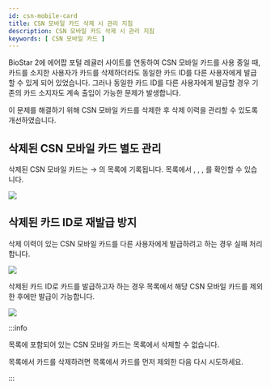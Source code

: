 ```yaml
---
id: csn-mobile-card
title: CSN 모바일 카드 삭제 시 관리 지침
description: CSN 모바일 카드 삭제 시 관리 지침
keywords: [ CSN 모바일 카드 ]
---
```


BioStar 2에 에어팝 포털 레귤러 사이트를 연동하여 CSN 모바일 카드를 사용 중일 때, 카드를 소지한 사용자가 카드를 삭제하더라도 동일한 카드 ID를 다른 사용자에게 발급할 수 있게 되어 있었습니다. 그러나 동일한 카드 ID를 다른 사용자에게 발급할 경우 기존의 카드 소지자도 계속 출입이 가능한 문제가 발생합니다.

이 문제를 해결하기 위해 CSN 모바일 카드를 삭제한 후 삭제 이력을 관리할 수 있도록 개선하였습니다.

## 삭제된 CSN 모바일 카드 별도 관리

삭제된 CSN 모바일 카드는 <Cmd sid="common.setting" /> → <Cmd sid="common.card" />의 <Cmd sid="setting.card.deletedCsnMobileCard" /> 목록에 기록됩니다. 목록에서 <Cmd sid="setting.card.cardType" />, <Cmd sid="user.cardList.th.cardFormat" />, <Cmd sid="setting.card.cardId" />, <Cmd sid="setting.card.lastCardHolder" />를 확인할 수 있습니다.

<Image src='/img/en/biostar-298-deleted-csn-mobile-card.png' caption />

## 삭제된 카드 ID로 재발급 방지

삭제 이력이 있는 CSN 모바일 카드를 다른 사용자에게 발급하려고 하는 경우 실패 처리합니다.

<Image src='/img/en/biostar-298-deleted-csn-mobile-card-1.png' className='none' caption />

삭제된 카드 ID로 카드를 발급하고자 하는 경우 <Cmd sid="setting.card.deletedCsnMobileCard" /> 목록에서 해당 CSN 모바일 카드를 제외한 후에만 발급이 가능합니다.

<Image src='/img/en/biostar-deleted-csn-mobile-card-2.png' caption />

:::info

<Cmd sid="setting.card.deletedCsnMobileCard" /> 목록에 포함되어 있는 CSN 모바일 카드는 <Cmd sid="setting.card.unassignedCard" /> 목록에서 삭제할 수 없습니다.

<Cmd sid="setting.card.unassignedCard" /> 목록에서 카드를 삭제하려면 <Cmd sid="setting.card.deletedCsnMobileCard" /> 목록에서 카드를 먼저 제외한 다음 다시 시도하세요.

:::